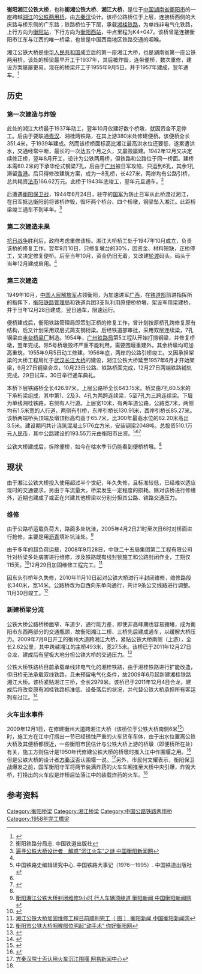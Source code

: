 {{Infobox_Bridge
|bridge_name=衡阳湘江公铁大桥
|native_name=
|image=
|image_size=
|caption=
|official_name=
|carries=公路桥：广东路、大庆路<br>铁路桥：[[湘桂铁路|湘桂铁路]]
|crosses=[[湘江|湘江]]
|locale={{CHN}}[[湖南省|湖南省]][[衡阳市|衡阳市]][[珠晖区|珠晖区]]、[[雁峰区|雁峰区]]
|maint=
|id=
|design=
|mainspan=
|length=公路桥：{{convert|643.15|m|ft}}<br>铁路桥：{{convert|426.97|m|ft}}
|width=公路桥：{{convert|10|m|ft}}
|height=
|load=公路桥：汽-15级、拖-80吨
|clearance=
|below={{convert|4|m|ft}}
|aadtraffic=
|traffic=
|designed_by=[[方秦汉|方秦汉]]
|begin=1955年9月5日
|complete=1957年12月29日
|open=1958年
|closed= 
|destruction=
|toll=
|also_known_as=
|map_cue=
|map_image=
|map_text=
|map_width= 
|coordinates=
|lat=
|long=
|extra=
}}

'''衡阳湘江公铁大桥'''，也称'''衡湘公铁大桥'''、'''湘江大桥'''，是位于[[中国|中国]][[湖南省|湖南省]][[衡阳市|衡阳市]]的一座跨越[[湘江|湘江]]的[[公铁两用桥|公铁两用桥]]，由[[方秦汉|方秦汉]]设计。该桥公路桥位于上层，连接桥西侧的大庆路与桥东侧的广东路；铁路桥位于下层，承载[[湘桂铁路|湘桂铁路]]，为单线非电气化铁路，上行方向为[[衡阳站|衡阳站]]，下行方向为[[衡阳西站|衡阳西站]]，中点里程为K4+047。该桥曾是连接衡阳市江东与江西的唯一桥梁，也曾是中国西南地区铁路交通的咽喉。

湘江公铁大桥是[[中华人民共和国|中华人民共和国]]成立后的第一座湘江大桥，也是湖南省第一座公铁两用桥。该处的桥梁最早开工于1937年，其后被炸毁，连带便桥，数次重修，建设方案屡屡更易。现在的桥梁开工于1955年9月5日，并于1957年建成，翌年通车。<ref>{{Cite web |url=http://www.chinahighway.com/news/2009/360474.php |title=湖南：第一座公路铁路两用桥 衡阳湘江大桥 中国公路网 |accessdate=2012-01-15 |archive-date=2016-03-04 |archive-url=https://web.archive.org/web/20160304125410/http://www.chinahighway.com/news/2009/360474.php |dead-url=no }}</ref>

==历史==
===第一次建造与炸毁===
此处的湘江大桥最于1937年动工，翌年10月仅建好数个桥墩，就因资金不足停工。后由于要联通[[粤汉铁路|粤汉]]、湘桂两铁路，在其上游380米处修建便桥。该便桥全长351.4米，于1939年建成。然而该桥桥面标高比湘江最高洪水位还要低，遂累遭洪水，交通经常中断，最长的一次达五个月之久，又屡毁屡建。1942年12月又决定续修正桥，翌年8月开工，设计为公铁两用桥，但铁路和公路位于同一桥面。建桥本需60.2米的下承华伦式钢梁7孔，后由于[[广州|广州]]被日军攻陷，只运到6孔，其余1孔滞留[[香港|香港]]。后只得修改建筑方案，成为一8孔桥，长427米，两岸均有公路引桥，总共耗资[[法币|法币]]166.62万元。此桥于1943年底竣工，翌年元旦通车。<ref name="衡阳铁路分局志">衡阳铁路分局志. 中国铁道出版社</ref>

后遭遇[[衡阳保卫战|衡阳保卫战]]，1944年6月24日，驻守的[[中華民國國軍|国军]]为防止日军从此桥渡过湘江，在日军抵达衡阳前将该桥炸毁，毁坏两个桥台、四个桥墩，钢梁坠入湘江。此距桥梁竣工通车不到半年。<ref name="衡阳新闻网">[http://www.e0734.com/2009/1207/47780.html 遍寻公铁大桥设计者　解惑“沉江火车”之谜 中国衡阳新闻网]{{Dead link|date=2020年1月 |bot=InternetArchiveBot |fix-attempted=yes }}</ref>

===第二次建造未果===
[[抗日战争|抗日战争]]胜利后，政府考虑重修该桥。湘江大桥桥工处于1947年10月成立，负责该桥的修复工作。翌年9月10日，只修复墩台的30%，因资金、材料短缺，正桥停工，又决定修复便桥。后至当年10月，资金仍旧无着，又改建[[轮渡|轮渡]]码头。码头于当年12月建成启用。<ref name="衡阳铁路分局志"/>

===第三次建造===
1949年10月，[[中国人民解放军|中国人民解放军]]占领衡阳，为加速进军[[广西|广西]]，在[[中华人民共和国铁道部|铁道部]]前进指挥所的指挥下，[[衡阳铁路管理局|衡阳铁路管理局]]和铁道兵团3支队利用原便桥桥墩，架设军用梁建桥，并于当年12月28日建成，翌日通车，限速运行。

便桥建成后，衡阳铁路管理局即策划正桥的修复工作，曾计划按原桥孔跨修复原有结构，后又计划采用双层式简支钢桁梁。后经铁道部审批，采用双层连续梁，7孔钢梁由[[丰台桥梁厂|丰台桥梁厂]]制造。1954年，[[广州铁路局|广州铁路局]]第5工程队开始打捞钢梁，并修复桥墩，翌年完成。除5号桥墩毁坏严重不能利用，需要围堰重建外，其余桥墩均可加高重筑。1955年9月5日动工修建。1956年底，两岸的公路引桥竣工。又因承担架梁的大桥工程局忙于[[武汉长江大桥|武汉长江大桥]]的建设，湘江公铁大桥延至1957年6月才开始架梁，9月27日钢梁合龙，10月23日公路、铁路桥面完成，12月27日两端铁路铺轨完成。29日试车，30日举行通车典礼。

本桥下层铁路桥全长426.97米，上层公路桥全长643.15米。桥梁由7孔60.5米的下承桁梁组成，其中第1、2及3、4孔为两跨连续梁，5至7孔为三跨连续梁。下层为单线湘桂铁路，右侧有人行道。上层宽10米，有两车道公路，公路宽7米，两侧均有1.5米宽的人行道，两侧有引桥，东岸引桥长130.91米，西岸引桥长85.27米。该桥两端桥头顶端及墩顶标高均高于65.7米，比300年最高水位的62.20米高出3.5米。建设期间共计浇筑混凝土5176立方米，安装钢梁2048吨，总投资510.1万元[[人民币|人民币]]，其中公路建设的193.55万元由衡阳市出资。<ref>中国铁路史编辑研究中心. 中国铁路大事记（1976—1995）. 中国铁道出版社</ref><ref name="衡阳铁路分局志"/><ref>{{Cite web |url=http://www.chnrailway.com/news/2009414/200941420384142152739.shtml |title=衡阳铁路百年发展大事记 铁道百科 中华铁道网 |accessdate=2012-01-15 |archive-date=2019-03-06 |archive-url=https://web.archive.org/web/20190306043515/http://www.chnrailway.com/news/2009414/200941420384142152739.shtml |dead-url=no }}</ref>

公铁大桥建成后，拆除便桥，如今在枯水季节仍能看到便桥桥墩。<ref name="衡阳新闻网"/>

==现状==
由于湘江公铁大桥投入使用超过半个世纪，年久失修，且标准较低，已经难以适应现时的交通要求，另由于车流量大，桥梁发生一定程度的损耗。除对该桥进行修缮外，近期也建成了或正在兴建其他桥梁以分别分担其公路、铁路交通压力。

===维修===
由于公路桥运载负荷大，路面多处坑洼，2005年4月2日21时至次日6时对桥面进行抢修，主要是用[[沥青|沥青]]填补坑洼处。<ref>[http://www.e0734.com/2005/0402/21291.html 衡阳湘江公铁大桥封闭维修9小时 行人车辆须绕道 衡阳新闻 中国衡阳新闻网]{{Dead link|date=2020年1月 |bot=InternetArchiveBot |fix-attempted=yes }}</ref>

由于多年的超负荷运载，2008年9月28日，中铁二十五局集团第二工程有限公司针对桥梁多处病害进行维修，涉及铁路既有线封锁施工和公路封闭作业，工期仅115天。<ref>{{Cite web |url=http://www.zt25j2.com/?thread-3283-1.html |title=衡阳湘江公铁大桥正式开工改造 中铁二十五局集团第二工程有限公司 |accessdate=2012-01-15 |archive-date=2019-03-06 |archive-url=https://web.archive.org/web/20190306045549/http://www.zt25j2.com/?thread-3283-1.html |dead-url=no }}</ref>12月29日加固维修工程完工。<ref>[http://www.e0734.com/2008/1224/33337.html 湘江公铁大桥加固维修工程日前顺利完工（ 图 ） 衡阳新闻 中国衡阳新闻网]{{Dead link|date=2018年6月 |bot=InternetArchiveBot |fix-attempted=no }}</ref>

因东头引桥年久失修，2010年11月10日起对公铁大桥进行半封闭维修，维修路段长340米，宽14米。公路桥改为自西向东单向通行，共计9条公交线路进行调整。11月30日竣工。<ref>[http://news.hi0734.com/bentuyaowen/zonghexinwen/201011/09/11092GIH010.html 衡阳市公铁大桥咽喉部位明起“动手术” 你好衡阳网]{{Dead link|date=2018年6月 |bot=InternetArchiveBot |fix-attempted=no }}</ref>

===新建桥梁分流===
公铁大桥公路桥桥面窄，车道少，通行能力差，即使非高峰期也容易拥堵，成为衡阳市东西两部分的交通瓶颈，故衡阳湘江二桥、三桥先后建成通车，以缓解大桥压力。2009年7月8日开工的衡州大道跨湘江大桥，紧贴公铁大桥南侧（上游），全长2.62公里，其中跨越湘江的主桥493米，宽27.5米。该桥已于2011年12月27日合龙，建成后有望极大地分担公铁大桥的交通压力。<ref>{{Cite web |url=http://www.crcc.cn/g282/s913/t26060.aspx |title=衡州大道跨湘江大桥顺利合龙 中国铁建股份有限公司 |accessdate=2012-01-15 |archive-date=2012-01-05 |archive-url=https://web.archive.org/web/20120105150300/http://www.crcc.cn/g282/s913/t26060.aspx |dead-url=no }}</ref>

公铁大桥铁路桥目前承载单线非电气化的湘桂铁路，由于湘桂铁路进行扩能改造，但旧桥无法承载双线铁路，且未预留电气化条件，故2009年6月起新建湘桂铁路湘江大桥。该桥紧贴湘江三桥，全长2979米。该桥已于2011年12月4日合龙，建成后将改变原有湘桂铁路标准低、设备落后的状况，并代替公铁大桥承担所有客运列车过江。<ref>{{Cite web |url=http://hunan.voc.com.cn/article/201112/201112050749459875.html |title=湘桂铁路湘江特大桥连续梁合龙 衡阳3小时到南宁 头条新闻 湖南在线 华声在线 |accessdate=2012-01-15 |archive-date=2016-03-04 |archive-url=https://web.archive.org/web/20160304212147/http://hunan.voc.com.cn/article/201112/201112050749459875.html |dead-url=no }}</ref>

===火车出水事件===
2009年12月1日，在修建衡州大道跨湘江大桥（该桥位于公铁大桥南侧6米<ref>{{Cite web |url=http://news.lmjx.net/2009/200907/20090708174139.shtml |title=中铁二十五局集团中标的衡州大道湘江大桥工程开工建设 中国路面机械网行业资讯 |accessdate=2012-01-15 |archive-date=2010-08-29 |archive-url=https://web.archive.org/web/20100829000256/http://news.lmjx.net/2009/200907/20090708174139.shtml |dead-url=no }}</ref>）时，施工方在江中打捞出一节已经锈蚀严重的火车货车车体，由于出水位置离公铁大桥及其便桥都很近，一些衡阳市民估计与公铁大桥上游的桥墩（即便桥所在处）有关，施工方则估计是1950年代修建公铁大桥的桥墩时推入江中作围堰之用。<ref>{{Cite web |url=http://china.rednet.cn/c/2009/12/03/1865820.htm |title=网友曝衡阳跨湘江桥施工 挖到火车残骸(图) 红网 |accessdate=2012-01-15 |archive-date=2016-03-04 |archive-url=https://web.archive.org/web/20160304132742/http://china.rednet.cn/c/2009/12/03/1865820.htm |dead-url=no }}</ref>但是公铁大桥的设计者[[方秦汉|方秦汉]]否认围堰一说。<ref name="网易新闻中心">[http://news.163.com/09/1209/08/5Q32DB7U000120GR.html 方秦汉院士否认用火车沉江围堰 网易新闻中心]</ref>另外，市民何文耀表示，衡阳保卫战爆发之前，国军衡阳守军将两节装满炸药的火车车厢推至大桥中央引爆，炸毁大桥，打捞出的火车应是炸桥后坠落江中的装载炸药的火车。<ref name="衡阳新闻网"/>

==参考资料==
{{reflist|2}}

[[Category:衡阳桥梁|Category:衡阳桥梁]]
[[Category:湘江桥梁|Category:湘江桥梁]]
[[Category:中国公路铁路两用桥|Category:中国公路铁路两用桥]]
[[Category:1958年完工橋梁|Category:1958年完工橋梁]]